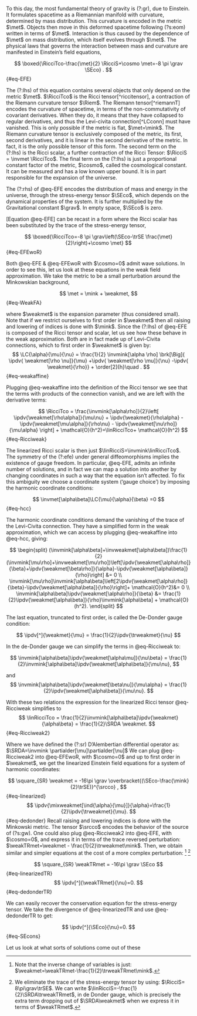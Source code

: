 
To this day, the most fundamental theory of gravity is (?:gr), due to Einstein. It formulates spacetime as a Riemannian manifold with curvature, determined by mass distribution. This curvature is encoded in the metric $\met$. Objects then move in this deformed spacetime following (?s:eom) written in terms of $\met$. Interaction is thus caused by the dependence of $\met$ on mass distribution, which itself evolves through $\met$. The physical laws that governs the interaction between mass and curvature are manifested in Einstein's field equations,

$$
\boxed{\RicciTco-\frac{\met}{2} \RicciS+\cosmo \met=-8 \pi \grav \SEco} .
$${#eq-EFE}

The (?:lhs) of this equation contains several objects that only depend on the metric $\met$. $\RicciTco$ is the Ricci tensor[^riccitensor], a contraction of the Riemann curvature tensor $\Riem$. The Riemann tensor[^riemannT] encodes the curvature of spacetime, in terms of the non-commutativity of covariant derivatives. When they do, it means that they have collapsed to regular derivatives, and thus the Levi-civita connection[^LCconn] must have vanished. This is only possible if the metric is flat, $\met=\mink$. The Riemann curvature tensor is exclusively composed of the metric, its first, second derivatives, and it is linear in the second derivative of the metric. In fact, it is the only possible tensor of this form. The second term on the (?:lhs) is the Ricci scalar, a further contraction of the Ricci Tensor: $\RicciS = \invmet \RicciTco$. The final term on the (?:lhs) is just a proportional constant factor of the metric, $\cosmo$, called the cosmological constant. It can be measured and has a low known upper bound. It is in part responsible for the expansion of the universe. 

The (?:rhs)  of @eq-EFE encodes the distribution of mass and energy in the universe, through the stress-energy tensor $\SEco$, which depends on the dynamical properties of the system. It is further multiplied by the Gravitational constant $\grav$. In empty space, $\SEco$ is zero.

[Equation @eq-EFE] can be recast in a form where the Ricci scalar has been substituted by the trace of the stress-energy tensor,

$$
\boxed{\RicciTco=-8 \pi \grav\left(\SEco-\trSE \frac{\met}{2}\right)+\cosmo \met} 
$${#eq-EFEwoR}


Both @eq-EFE & @eq-EFEwoR with $\cosmo=0$ admit wave solutions. In order to see this, let us look at these equations in the weak field approximation. We take the metric to be a small perturbation around the Minkowskian background,

$$
    \met = \mink + \weakmet,
$$ {#eq-WeakFA}

where $\weakmet$ is the expansion parameter (thus considered small). Note that if we restrict ourselves to first order in $\weakmet$ then all raising and lowering of indices is done with $\mink$. Since the (?:lhs) of @eq-EFE is composed of the Ricci tensor and scalar, let us see how these behave in the weak approximation. Both are in fact made up of Levi-Civita connections, which to first order in $\weakmet$ is given by:
$$
\LC{\alpha}{\mu}{\nu} = \frac{1}{2} \invmink[\alpha \rho]
\brk[\Big]{
    \ipdv{ \weakmet[\rho \nu]}{\mu}
    +\ipdv{ \weakmet[\rho \mu]}{\nu}
    -\ipdv{ \weakmet}{\rho}} + \order[2]{h}\quad .
$$ {#eq-weakaffine}

Plugging @eq-weakaffine into the definition of the Ricci tensor we see that the terms with products of the connection vanish, and we are left with the derivative terms: 

$$ 
\RicciTco  =
 \frac{\invmink[\alpha\rho]}{2}\left[ \ipdv{\weakmet[\rho\alpha]}{\mu\nu} + \ipdv{\weakmet}{\rho\alpha} - \ipdv{\weakmet[\mu\alpha]}{\rho\nu} - \ipdv{\weakmet[\nu\rho]}{\mu\alpha} \right] + \mathcal{O}(h^2)=\linRicciTco+ \mathcal{O}(h^2)
$${#eq-Ricciweak}

The linearized Ricci scalar is then just $\linRicciS=\invmink\linRicciTco$. The symmetry of the (?:efe) under general diffeomorphisms implies the existence of gauge freedom. In particular, @eq-EFE, admits an infinite number of solutions, and in fact we can map a solution into another by changing coordinates in such a way that the equation isn't affected. To fix this ambiguity we choose a coordinate system ('gauge choice') by  imposing the harmonic coordinate conditions: 

$$ 
   \invmet[\alpha\beta]\LC{\mu}{\alpha}{\beta} =0
$$ {#eq-hcc}

The harmonic coordinate conditions demand the vanishing of the trace of the Levi-Civita connection. They have a simplified form in the weak approximation, which  we can access by plugging @eq-weakaffine into @eq-hcc, giving:

$$
\begin{split}
    (\invmink[\alpha\beta]+\invweakmet[\alpha\beta])\frac{1}{2}(\invmink[\mu\rho]+\invweakmet[\mu\rho])\left[\ipdv{\weakmet[\alpha\rho]}{\beta}+\ipdv{\weakmet[\beta\rho]}{\alpha}-\ipdv{\weakmet[\alpha\beta]}{\rho}\right] &= 0 \\
    \invmink[\mu\rho]\invmink[\alpha\beta]\left[2\ipdv{\weakmet[\alpha\rho]}{\beta}-\ipdv{\weakmet[\alpha\beta]}{\rho}\right]+ \mathcal{O}(h^2)&= 0 \\
    \invmink[\alpha\beta]\ipdv{\weakmet[\alpha\rho]}{\beta} &= \frac{1}{2}\ipdv{\weakmet[\alpha\beta]}{\rho}\invmink[\alpha\beta] + \mathcal{O}(h^2).
\end{split}
$$

The last equation, truncated to first order, is called the De-Donder gauge condition:

$$
\ipdv[^]{\weakmet}{\mu} = \frac{1}{2}\ipdv{\trweakmet}{\nu}
$$

In the de-Donder gauge we can simplify the terms in @eq-Ricciweak to:

$$
    \invmink[\alpha\beta]\ipdv{\weakmet[\alpha\mu]}{\nu\beta} = \frac{1}{2}\invmink[\alpha\beta]\ipdv{\weakmet[\alpha\beta]}{\mu\nu},
$$

and
$$
    \invmink[\alpha\beta]\ipdv{\weakmet[\beta\nu]}{\mu\alpha} = \frac{1}{2}\ipdv{\weakmet[\alpha\beta]}{\mu\nu}.
$$

With these two relations the expression for the linearized Ricci tensor @eq-Ricciweak simplifies to
$$
    \linRicciTco = \frac{1}{2}\invmink[\alpha\beta]\ipdv{\weakmet}{\alpha\beta} = \frac{1}{2}\SRDA \weakmet.
$$ {#eq-Ricciweak2}

Where we have defined the (?:sr)  D'Alembertian differential operator as: $\SRDA=\invmink \partialder[\mu]\partialder[\nu]$ We can plug @eq-Ricciweak2 into @eq-EFEwoR, with $\cosmo=0$ and up to first order in $\weakmet$, we get the linearized Einstein field equations for a system of harmonic coordinates:

$$
\square_{SR} \weakmet = -16\pi \grav \overbracket{(\SEco-\frac{\mink}{2}\trSE)}^{\srcco} ,
$${#eq-linearized}
$$
\ipdv{\mixweakmet[\ind{\alpha}{\mu}]}{\alpha}=\frac{1}{2}\ipdv{\trweakmet}{\mu}. 
$${#eq-dedonder}
Recall raising and lowering indices is done with the Minkowski metric. The tensor $\srcco$ encodes the behavior of the source of (?s:gw).
One could also plug @eq-Ricciweak2 into @eq-EFE, with $\cosmo=0$, and express it in terms of the trace reversed perturbation: $\weakTRmet=\weakmet - \frac{1}{2}\trweakmet\mink$. Then, we obtain similar and simpler equations at the cost of a more complex perturbation: ^[Note that the inverse change of variables is just: $\weakmet=\weakTRmet-\frac{1}{2}\trweakTRmet\mink$.] ^[We eliminate the trace of the stress-energy tensor by using: $\RicciS= 8\pi\grav\trSE$. We can write $\linRicciS=-\frac{1}{2}\SRDA\trweakTRmet$, in de Donder gauge, which is precisely the extra term dropping out of $\SRDA\weakmet$ when we express it in terms of $\weakTRmet$.]

$$
\square_{SR} \weakTRmet = -16\pi \grav \SEco
$${#eq-linearizedTR}
$$
    \ipdv[^]{\weakTRmet}{\nu}=0. 
$${#eq-dedonderTR}

We can easily recover the conservation equation for the stress-energy tensor. We take the divergence of @eq-linearizedTR and use @eq-dedonderTR to get:

$$
    \ipdv[^]{\SEco}{\nu}=0.
$${#eq-SEcons}

 Let us look at what sorts of solutions come out of these
 